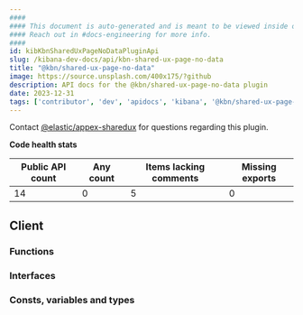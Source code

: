 ```yaml
---
####
#### This document is auto-generated and is meant to be viewed inside our experimental, new docs system.
#### Reach out in #docs-engineering for more info.
####
id: kibKbnSharedUxPageNoDataPluginApi
slug: /kibana-dev-docs/api/kbn-shared-ux-page-no-data
title: "@kbn/shared-ux-page-no-data"
image: https://source.unsplash.com/400x175/?github
description: API docs for the @kbn/shared-ux-page-no-data plugin
date: 2023-12-31
tags: ['contributor', 'dev', 'apidocs', 'kibana', '@kbn/shared-ux-page-no-data']
---
```




Contact [@elastic/appex-sharedux](https://github.com/orgs/elastic/teams/appex-sharedux) for questions regarding this plugin.

**Code health stats**

| Public API count  | Any count | Items lacking comments | Missing exports |
|-------------------|-----------|------------------------|-----------------|
| 14 | 0 | 5 | 0 |

## Client

### Functions
<DocDefinitionList data={kbnSharedUxPageNoDataObj.client.functions}/>

### Interfaces
<DocDefinitionList data={kbnSharedUxPageNoDataObj.client.interfaces}/>

### Consts, variables and types
<DocDefinitionList data={kbnSharedUxPageNoDataObj.client.misc}/>


